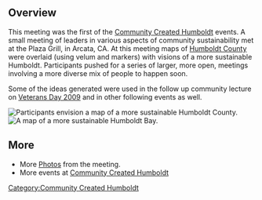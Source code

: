 ==Overview==
This meeting was the first of the [[Community Created Humboldt]] events. A small meeting of leaders in various aspects of community sustainability met at the Plaza Grill, in Arcata, CA.  At this meeting maps of [[Humboldt County]] were overlaid (using velum and markers) with visions of a more sustainable Humboldt.  Participants pushed for a series of larger, more open, meetings involving a more diverse mix of people to happen soon.

Some of the ideas generated were used in the follow up community lecture on [[Community_Created_Humboldt/Veterans_Day_2009|Veterans Day 2009]] and in other following events as well.

[[File:SuzDanBobDavidRAOona.jpg|thumb|left|Participants envision a map of a more sustainable Humboldt County.]]
[[File:HumBayPass2.jpg|thumb|right|A map of a more sustainable Humboldt Bay.]]

==More==
*More [http://www.flickr.com/photos/appropedia/sets/72157623324795144/ Photos] from the meeting.
*More events at [[Community Created Humboldt]]

[[Category:Community Created Humboldt]]